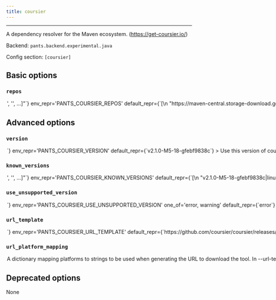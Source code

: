 ```yaml
---
title: coursier
---
```



---

A dependency resolver for the Maven ecosystem. (https://get-coursier.io/)

Backend: <span className="color--primary">`pants.backend.experimental.java`</span>

Config section: <span className="color--primary">`[coursier]`</span>

<span className={styles.options}>

## Basic options

### `repos`

<Option
  cli_repr={`--coursier-repos="['<str>', '<str>', ...]"`}
  env_repr='PANTS_COURSIER_REPOS'
  default_repr={`[\n  "https://maven-central.storage-download.googleapis.com/maven2",\n  "https://repo1.maven.org/maven2"\n]`}
>
Maven style repositories to resolve artifacts from.

Coursier will resolve these repositories in the order in which they are specifed, and re-ordering repositories will cause artifacts to be re-downloaded. This can result in artifacts in lockfiles becoming invalid.
</Option>

## Advanced options

### `version`

<Option
  cli_repr={`--coursier-version=<str>`}
  env_repr='PANTS_COURSIER_VERSION'
  default_repr={`v2.1.0-M5-18-gfebf9838c`}
>
Use this version of coursier.
</Option>

### `known_versions`

<Option
  cli_repr={`--coursier-known-versions="['<str>', '<str>', ...]"`}
  env_repr='PANTS_COURSIER_KNOWN_VERSIONS'
  default_repr={`[\n  "v2.1.0-M5-18-gfebf9838c|linux_arm64 |d4ad15ba711228041ad8a46d848c83c8fbc421d7b01c415d8022074dd609760f|19264005",\n  "v2.1.0-M5-18-gfebf9838c|linux_x86_64|3e1a1ad1010d5582e9e43c5a26b273b0147baee5ebd27d3ac1ab61964041c90b|19551533",\n  "v2.1.0-M5-18-gfebf9838c|macos_arm64 |d13812c5a5ef4c9b3e25cc046d18addd09bacd149f95b20a14e4d2a73e358ecf|18826510",\n  "v2.1.0-M5-18-gfebf9838c|macos_x86_64|d13812c5a5ef4c9b3e25cc046d18addd09bacd149f95b20a14e4d2a73e358ecf|18826510",\n  "v2.0.16-169-g194ebc55c|linux_arm64 |da38c97d55967505b8454c20a90370c518044829398b9bce8b637d194d79abb3|18114472",\n  "v2.0.16-169-g194ebc55c|linux_x86_64|4c61a634c4bd2773b4543fe0fc32210afd343692891121cddb447204b48672e8|18486946",\n  "v2.0.16-169-g194ebc55c|macos_arm64 |15bce235d223ef1d022da30b67b4c64e9228d236b876c834b64e029bbe824c6f|17957182",\n  "v2.0.16-169-g194ebc55c|macos_x86_64|15bce235d223ef1d022da30b67b4c64e9228d236b876c834b64e029bbe824c6f|17957182"\n]`}
>

Known versions to verify downloads against.

Each element is a pipe-separated string of `version|platform|sha256|length`, where:
```
- `version` is the version string
- `platform` is one of [linux_arm64,linux_x86_64,macos_arm64,macos_x86_64],
- `sha256` is the 64-character hex representation of the expected sha256
digest of the download file, as emitted by `shasum -a 256`
- `length` is the expected length of the download file in bytes, as emitted by
`wc -c`
```

E.g., `3.1.2|macos_x86_64|6d0f18cd84b918c7b3edd0203e75569e0c7caecb1367bbbe409b44e28514f5be|42813`.

Values are space-stripped, so pipes can be indented for readability if necessary.
</Option>

### `use_unsupported_version`

<Option
  cli_repr={`--coursier-use-unsupported-version=<UnsupportedVersionUsage>`}
  env_repr='PANTS_COURSIER_USE_UNSUPPORTED_VERSION'
  one_of='error, warning'
  default_repr={`error`}
>

What action to take in case the requested version of coursier is not supported.

Supported coursier versions: unspecified
</Option>

### `url_template`

<Option
  cli_repr={`--coursier-url-template=<str>`}
  env_repr='PANTS_COURSIER_URL_TEMPLATE'
  default_repr={`https://github.com/coursier/coursier/releases/download/{version}/cs-{platform}.gz`}
>
URL to download the tool, either as a single binary file or a compressed file (e.g. zip file). You can change this to point to your own hosted file, e.g. to work with proxies or for access via the filesystem through a `file:$abspath` URL (e.g. `file:/this/is/absolute`, possibly by [templating the buildroot in a config file](https://www.pantsbuild.org/v2.14/docs/options#config-file-entries)).

Use `{version}` to have the value from --version substituted, and `{platform}` to have a value from --url-platform-mapping substituted in, depending on the current platform. For example, https://github.com/.../protoc-&#123;version&#125;-&#123;platform&#125;.zip.
</Option>

### `url_platform_mapping`

<Option
  cli_repr={`--coursier-url-platform-mapping="{'key1': val1, 'key2': val2, ...}"`}
  env_repr='PANTS_COURSIER_URL_PLATFORM_MAPPING'
  default_repr={`{\n  "linux_arm64": "aarch64-pc-linux",\n  "linux_x86_64": "x86_64-pc-linux",\n  "macos_arm64": "x86_64-apple-darwin",\n  "macos_x86_64": "x86_64-apple-darwin"\n}`}
>
A dictionary mapping platforms to strings to be used when generating the URL to download the tool.

In --url-template, anytime the `{platform}` string is used, Pants will determine the current platform, and substitute `{platform}` with the respective value from your dictionary.

For example, if you define `{"macos_x86_64": "apple-darwin", "linux_x86_64": "unknown-linux"}`, and run Pants on Linux with an intel architecture, then `{platform}` will be substituted in the --url-template option with unknown-linux.
</Option>

## Deprecated options

None

</span>